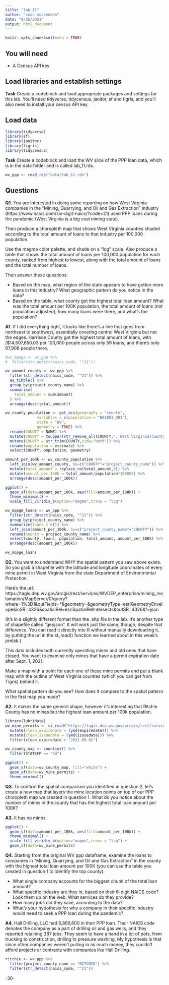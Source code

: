 ```yaml
---
title: "lab_11"
author: "sean mussenden"
date: "8/26/2021"
output: html_document
---
```


```r
knitr::opts_chunk$set(echo = TRUE)
```

## You will need

* A Census API key

## Load libraries and establish settings

**Task** Create a codeblock and load appropriate packages and settings for this lab. You'll need tidyverse, tidycensus, janitor, sf and tigris, and you'll also need to install your census API key.

## Load data
```r
library(tidyverse)
library(sf)
library(janitor)
library(tigris)
library(tidycensus)
```

**Task** Create a codeblock and load the WV slice of the PPP loan data, which is in the data folder and is called lab_11.rds.
```r
wv_ppp <- read_rds("data/lab_11.rds")
```

## Questions

**Q1.** You are interested in doing some reporting on how West Virginia companies in the "Mining, Quarrying, and Oil and Gas Extraction" industry (https://www.naics.com/six-digit-naics/?code=21) used PPP loans during the pandemic (West Virginia is a big coal mining state).  

Then produce a choropleth map that shows West Virginia counties shaded according to the total amount of loans to that industry per 100,000 population.

Use the magma color palette, and shade on a "log" scale. Also produce a table that shows the total amount of loans per 100,000 population for each county, ranked from highest to lowest, along with the total amount of loans and the total number of loans.

Then answer these questions:

* Based on the map, what region of the state appears to have gotten more loans in this industry? What geographic pattern do you notice in the data?
* Based on the table, what county got the highest total loan amount? What was the total amount per 100K population, the total amount of loans (not population adjusted), how many loans were there, and what's the population?

**A1.**
If I did everything right, it looks like there's a line that goes from northeast to southwest, essentially covering central West Virginia but not the edges. Harrison County got the highest total amount of loans, with /$14,607,650.03 per 100,000 people across only 59 loans, and there's only 67,908 people there. 
```r
#wv_mqoge <- wv_ppp %>% 
#  filter(str_detect(naics_code, "^21"))

wv_amount_county <- wv_ppp %>%
  filter(str_detect(naics_code, "^21")) %>% 
  as_tibble() %>%
  group_by(project_county_name) %>%
  summarise(
    total_amount = sum(amount)
  ) %>%
  arrange(desc(total_amount))

wv_county_population <- get_acs(geography = "county", 
              variables = c(population = "B01001_001"), 
              state = "WV", 
              geometry = TRUE) %>% 
  rename(COUNTY = NAME) %>%
  mutate(COUNTY = toupper(str_remove_all(COUNTY,", West Virginia|County"))) %>%
  mutate(COUNTY = str_trim(COUNTY,side="both")) %>%
  rename(population = estimate) %>%
  select(COUNTY, population, geometry)

amount_per_100k <- wv_county_population %>%
  left_join(wv_amount_county, by=c("COUNTY"="project_county_name")) %>%
  mutate(total_amount = replace_na(total_amount,0)) %>% 
  mutate(amount_per_100k = total_amount/population*100000) %>%
  arrange(desc(amount_per_100k))

ggplot() + 
  geom_sf(data=amount_per_100k, aes(fill=amount_per_100k)) + 
  theme_minimal() +
  scale_fill_viridis_b(option="magma",trans = "log") 

wv_mqoge_loans <- wv_ppp %>% 
  filter(str_detect(naics_code, "^21")) %>% 
  group_by(project_county_name) %>% 
  summarize(loans = n()) %>% 
  left_join(amount_per_100k, by=c("project_county_name"="COUNTY")) %>% 
  rename(county = project_county_name) %>% 
  select(county, loans, population, total_amount, amount_per_100k) %>% 
  arrange(desc(amount_per_100k))

wv_mqoge_loans
```

**Q2.** You want to understand WHY the spatial pattern you saw above exists.  So you grab a shapefile with the latitude and longitude coordinates of every mine permit in West Virginia from the state Department of Environmental Protection.

Here's the url: https://tagis.dep.wv.gov/arcgis/rest/services/WVDEP_enterprise/mining_reclamation/MapServer/0/query?where=1%3D1&outFields=*&geometry=&geometryType=esriGeometryEnvelope&inSR=4326&spatialRel=esriSpatialRelIntersects&outSR=4326&f=json

(It's in a slightly different format than the .shp file in the lab. It's another type of shapefile called "geojson".  It will work just the same, though, despite that difference. You can read it directly into R without manually downloading it, by putting the url in the st_read() function we learned about in this week's prelab.)

This data includes both currently operating mines and old ones that have closed.  You want to examine only mines that have a permit expiration date after Sept. 1, 2021.

Make a map with a point for each one of these mine permits and put a blank map with the outline of West Virginia counties (which you can get from Tigris) behind it.

What spatial pattern do you see? How does it compare to the spatial pattern in the first map you made?

**A2.**
It makes the same general shape, however it's interesting that Ritchie County has no mines but the highest loan amount per 100k population. 
```r
library(lubridate)
wv_mine_permits <- st_read("https://tagis.dep.wv.gov/arcgis/rest/services/WVDEP_enterprise/mining_reclamation/MapServer/0/query?where=1%3D1&outFields=*&geometry=&geometryType=esriGeometryEnvelope&inSR=4326&spatialRel=esriSpatialRelIntersects&outSR=4326&f=json") %>% 
  mutate(clean_expiredate = (ymd(expiredate))) %>% 
  mutate(clean_issuedate = (ymd(issuedate))) %>% 
  filter(clean_expiredate > "2021-09-01")

wv_county_map <- counties() %>% 
  filter(STATEFP == "54")

ggplot() + 
  geom_sf(data=wv_county_map, fill="white") + 
  geom_sf(data=wv_mine_permits) +
  theme_minimal() 
```

**Q3.** To confirm the spatial comparison you identified in question 2, let's create a new map that layers the mine location points on top of our PPP choropleth map we created in question 1. What do you notice about the number of mines in the county that has the highest total loan amount per 100K?

**A3.**
It has no mines. 
```r
ggplot() + 
  geom_sf(data=amount_per_100k, aes(fill=amount_per_100k)) + 
  theme_minimal() +
  scale_fill_viridis_b(option="magma",trans = "log") +
  geom_sf(data=wv_mine_permits)
```

**Q4.** Starting from the original WV ppp dataframe, examine the loans to companies in "Mining, Quarrying, and Oil and Gas Extraction" in the county with the highest total loan amount per 100K (you can use the table you created in question 1 to identify the top county).

* What single company accounts for the biggest chunk of the total loan amount?
* What specific industry are they in, based on their 6-digit NAICS code? Look them up on the web. What services do they provide?
* How many jobs did they save, according to the data?
* What's your hypothesis for why a company in their specific industry would need to seek a PPP loan during the pandemic?

**A4.**
Hall Drilling, LLC had 6,866,600 in their PPP loan. Their NAICS code denotes the company as a part of drilling oil and gas wells, and they reported retaining 387 jobs. They seem to have a hand in a lot of pots, from trucking to construction, drilling to pressure washing. My hypothesis is that since other companies weren't pulling in as much money, they couldn't afford projects or contracts with companies like Hall Drilling. 

```r
ritchie <- wv_ppp %>% 
  filter(project_county_name == "RITCHIE") %>% 
  filter(str_detect(naics_code, "^21"))
```

-30-
